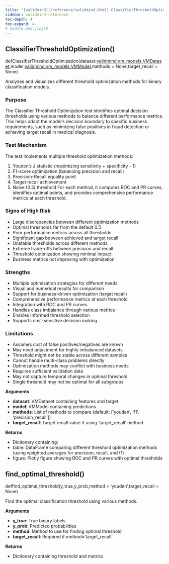 ```yaml
---
title: "[validmind](/reference/validmind.html).ClassifierThresholdOptimization"
sidebar: validmind-reference
toc-depth: 4
toc-expand: 4
# module.qmd.jinja2
---
```


<!-- function.qmd.jinja2 -->

## ClassifierThresholdOptimization[()]{.muted}

<!-- signatures.jinja2 -->

::: {.signature}

<span class="kw">def</span><span class="name">ClassifierThresholdOptimization</span>(<span class="params"><span class="n">dataset</span><span class="p">:</span><span class="nb"><!-- types.jinja2 - format_type --><a href="/reference/validmind/vm_models.html#class-vmdataset">validmind.vm_models.VMDataset</a></span><span class="muted">,</span></span><span class="params"><span class="n">model</span><span class="p">:</span><span class="nb"><!-- types.jinja2 - format_type --><a href="/reference/validmind/vm_models.html#class-vmmodel">validmind.vm_models.VMModel</a></span><span class="muted">,</span></span><span class="params"><span class="n">methods</span><span class="o"> = </span><span class="kc">None</span><span class="muted">,</span></span><span class="params"><span class="n">target_recall</span><span class="o"> = </span><span class="kc">None</span></span>)

:::

<!-- docstring.jinja2 -->

Analyzes and visualizes different threshold optimization methods for binary classification models.

### Purpose

The Classifier Threshold Optimization test identifies optimal decision thresholds using various methods to balance different performance metrics. This helps adapt the model's decision boundary to specific business requirements, such as minimizing false positives in fraud detection or achieving target recall in medical diagnosis.

### Test Mechanism

The test implements multiple threshold optimization methods:

1. Youden's J statistic (maximizing sensitivity + specificity - 1)
1. F1-score optimization (balancing precision and recall)
1. Precision-Recall equality point
1. Target recall achievement
1. Naive (0.5) threshold For each method, it computes ROC and PR curves, identifies optimal points, and provides comprehensive performance metrics at each threshold.

### Signs of High Risk

- Large discrepancies between different optimization methods
- Optimal thresholds far from the default 0.5
- Poor performance metrics across all thresholds
- Significant gap between achieved and target recall
- Unstable thresholds across different methods
- Extreme trade-offs between precision and recall
- Threshold optimization showing minimal impact
- Business metrics not improving with optimization

### Strengths

- Multiple optimization strategies for different needs
- Visual and numerical results for comparison
- Support for business-driven optimization (target recall)
- Comprehensive performance metrics at each threshold
- Integration with ROC and PR curves
- Handles class imbalance through various metrics
- Enables informed threshold selection
- Supports cost-sensitive decision making

### Limitations

- Assumes cost of false positives/negatives are known
- May need adjustment for highly imbalanced datasets
- Threshold might not be stable across different samples
- Cannot handle multi-class problems directly
- Optimization methods may conflict with business needs
- Requires sufficient validation data
- May not capture temporal changes in optimal threshold
- Single threshold may not be optimal for all subgroups

**Arguments**

- **dataset**: VMDataset containing features and target
- **model**: VMModel containing predictions
- **methods**: List of methods to compare (default: ['youden', 'f1', 'precision_recall'])
- **target_recall**: Target recall value if using 'target_recall' method

**Returns**

- Dictionary containing:
- table: DataFrame comparing different threshold optimization methods (using weighted averages for precision, recall, and f1)
- figure: Plotly figure showing ROC and PR curves with optimal thresholds

<!-- function.qmd.jinja2 -->

## find_optimal_threshold[()]{.muted}

<!-- signatures.jinja2 -->

::: {.signature}

<span class="kw">def</span><span class="name">find_optimal_threshold</span>(<span class="params"><span class="n">y_true</span><span class="muted">,</span></span><span class="params"><span class="n">y_prob</span><span class="muted">,</span></span><span class="params"><span class="n">method</span><span class="o"> = </span><span class="kc">'youden'</span><span class="muted">,</span></span><span class="params"><span class="n">target_recall</span><span class="o"> = </span><span class="kc">None</span></span>)

:::

<!-- docstring.jinja2 -->

Find the optimal classification threshold using various methods.

**Arguments**

- **y_true**: True binary labels
- **y_prob**: Predicted probabilities
- **method**: Method to use for finding optimal threshold
- **target_recall**: Required if method='target_recall'

**Returns**

- Dictionary containing threshold and metrics

